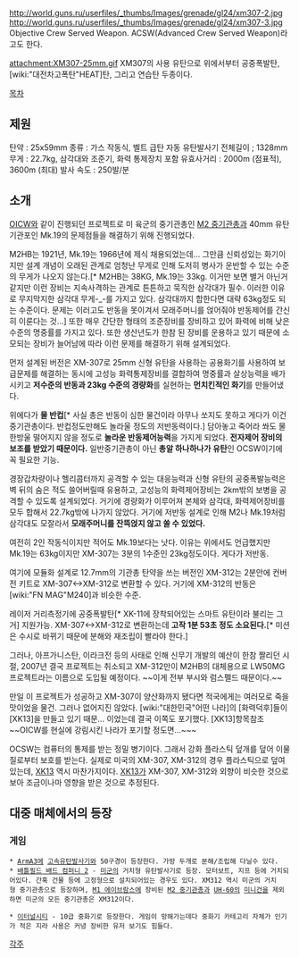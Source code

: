 http://world.guns.ru/userfiles/_thumbs/Images/grenade/gl24/xm307-2.jpg
http://world.guns.ru/userfiles/_thumbs/Images/grenade/gl24/xm307-3.jpg
Objective Crew Served Weapon. ACSW(Advanced Crew Served Weapon)라고도 한다.

attachment:XM307-25mm.gif
XM307의 사용 유탄으로 위에서부터 공중폭발탄, [wiki:"대전차고폭탄"HEAT]탄, 그리고 연습탄 두종이다.

[[목차]]

== 제원 ==
탄약 : 25x59mm
종류 : 가스 작동식, 벨트 급탄 자동 유탄발사기
전체길이 ; 1328mm
무게 : 22.7kg, 삼각대와 조준기, 화력 통제장치 포함
유효사거리 : 2000m (점표적), 3600m (최대)
발사 속도 : 250발/분

== 소개 ==
[[OICW]]와 같이 진행되던 프로젝트로 미 육군의 중기관총인 [[M2 중기관총]]과 40mm 유탄기관포인 Mk.19의 문제점들을 해결하기 위해 진행되었다. 

M2HB는 1921년, Mk.19는 1966년에 제식 채용되었는데… 그만큼 신뢰성있는 화기이지만 설계 개념이 오래된 관계로 엄청난 무게로 인해 도저히 병사가 운반할 수 있는 수준의 무게가 나오지 않는다.[* M2HB는 38KG, Mk.19는 33kg. 이거만 보면 별거 아닌거 같지만 이런 장비는 지속사격하는 관계로 튼튼하고 묵직한 삼각대가 필수. 이러한 이유로 무지막지한 삼각대 무게-_-를 가지고 있다. 삼각대까지 합한다면 대략 63kg정도 되는 수준이다. 문제는 이러고도 반동을 못이겨서 모래주머니를 얹어줘야 반동제어를 간신히 이룬다는 것…] 또한 매우 간단한 형태의 조준장비를 장비하고 있어 화력에 비해 낮은 수준의 명중률를 가지고 있다. 또한 생산년도가 한참 된 장비를 운용하고 있기 때문에 소모되는 장비가 늘어남에 따라 이런 문제를 해결하기 위해 설계되었다.

먼저 설계된 버전은 XM-307로 25mm 신형 유탄을 사용하는 공용화기를 사용하여 보급문제를 해결하는 동시에 고성능 화력통제장비를 결합하여 명중률과 살상능력을 배가시키고 '''저수준의 반동과 23kg 수준의 경량화'''를 실현하는 '''먼치킨적인 화기'''를 만들어냈다.

위에다가 '''물 반컵'''[* 사실 총은 반동이 심한 물건이라 아무나 쏘지도 못하고 게다가 이건 중기관총이다. 반컵정도만해도 놀라울 정도의 저반동력이다.] 담아놓고 죽어라 쏴도 물한방울 떨어지지 않을 정도로 '''놀라운 반동제어능력'''을 가지게 되었다. '''전자제어 장비의 보조를 받았기 때문이다.''' 일반중기관총이 아닌 '''총알 하나하나가 유탄'''인 OCSW이기에 꼭 필요한 기능.

경장갑차량이나 헬리콥터까지 공격할 수 있는 대응능력과 신형 유탄의 공중폭발능력은 벽 뒤의 숨은 적도 쓸어버릴때 유용하고, 고성능의 화력제어장비는 2km밖의 보병을 공격할 수 있도록 설계되었다. 거기에 경량화가 이루어져 본체와 삼각대, 화력제어장비를 모두 합해서 22.7kg밖에 나가지 않았다. 거기에 저반동 설계로 인해 M2나 Mk.19처럼 삼각대도 모잘라서 '''모래주머니를 잔뜩얹지 않고 쏠 수 있었다.'''

여전히 2인 작동식이지만 적어도 Mk.19보다는 낫다. 이유는 위에서도 언급했지만 Mk.19는 63kg이지만 XM-307는 3분의 1수준인 23kg정도이다. 게다가 저반동.

여기에 모듈화 설계로 12.7mm의 기관총 탄약을 쓰는 버전인 XM-312는 2분안에 컨버전 키트로 XM-307<->XM-312로 변환할 수 있다. 거기에 XM-312의 반동은 [wiki:"FN MAG"M240]과 비슷한 수준.

레이저 거리측정기에 공중폭발탄[* XK-11에 장착되어있는 스마트 유탄이라 불리는 그거] 지원가능. XM-307<->XM-312로 변환하는데 '''고작 1분 53초 정도 소요된다.'''[* 미션은 수시로 바뀌기 때문에 분해와 재조립이 빨라야 한다.]

그러나, 아프가니스탄, 이라크전 등의 사태로 인해 신무기 개발의 예산이 한참 짤리던 시절, 2007년 결국 프로젝트는 취소되고 XM-312만이 M2HB의 대체용으로 LW50MG 프로젝트라는 이름으로 도입될 예정이다. ~~이게 전부 부시와 럼스펠드 때문이다.~~

만일 이 프로젝트가 성공하고 XM-307이 양산화까지 됐다면 적국에게는 여러모로 죽을 맛이었을 물건. 그러나 없어지진 않았다. [wiki:"대한민국"어떤 나라]의 [화력덕후]들이 [XK13]을 만들고 있기 때문… 이었는데 결국 이쪽도 포기했다. [XK13]항목참조~~OICW를 현실에 강림시킨 나라가 포기할 정도면…~~~

OCSW는 컴퓨터의 통제를 받는 정밀 병기이다. 그래서 강화 플라스틱 덮개를 덮어 이물질로부터 보호를 받는다. 실제로 미국의 XM-307, XM-312의 경우 플라스틱으로 덮여 있는데, [[XK13]] 역시 마찬가지이다. [[XK13]]가 XM-307, XM-312와 외향이 비슷한 것으로 보아 조금이나마 영향을 받은 것으로 추정된다.

== 대중 매체에서의 등장 ==
=== 게임 ===
 * [[ArmA3]]에 [[고속유탄발사기]]와 50구경이 등장한다. 가방 두개로 분해/조립해 다닐수 있다.
 * [[배틀필드 배드 컴퍼니 2]] - [[미군]]의 거치형 유탄발사기로 등장. 모터보트, 지프 등에 거치되어있다. 간혹 건물 등에 고정형으로 설치되어있는 경우도 있다. XM312 역시 미군의 거치형 중기관총으로 등장하며, [[M1 에이브람스]]에 장비된 [[M2 중기관총]]과 [[UH-60]]의 [[미니건]]을 제외하면 미군의 모든 중기관총은 XM312이다.

 * [[이터널시티]] - 10급 중화기로 등장한다. 게임이 망해가는데다 중화기 카테고리 자체가 인기가 적은 지라 사용은 커녕 장비한 유저 보기도 힘들다.

[[각주]]
